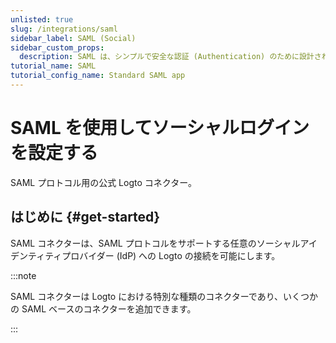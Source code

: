 ```yaml
---
unlisted: true
slug: /integrations/saml
sidebar_label: SAML (Social)
sidebar_custom_props:
  description: SAML は、シンプルで安全な認証 (Authentication) のために設計されたオープンプロトコルです。
tutorial_name: SAML
tutorial_config_name: Standard SAML app
---
```




# SAML を使用してソーシャルログインを設定する

SAML プロトコル用の公式 Logto コネクター。

<GuideTip />

## はじめに \{#get-started}

SAML コネクターは、SAML プロトコルをサポートする任意のソーシャルアイデンティティプロバイダー (IdP) への Logto の接続を可能にします。

:::note

SAML コネクターは Logto における特別な種類のコネクターであり、いくつかの SAML ベースのコネクターを追加できます。

:::

<Integration />
